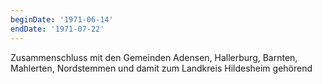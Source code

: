 ```yaml
---
beginDate: '1971-06-14'
endDate: '1971-07-22'
---
```


Zusammenschluss mit den Gemeinden Adensen, Hallerburg, Barnten, Mahlerten,
Nordstemmen und damit zum Landkreis Hildesheim gehörend

